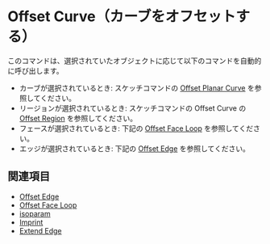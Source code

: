 
# Offset Curve（カーブをオフセットする）

<Reference shortcut="O" command="Offset Curve" button="コマンドバー右" />

このコマンドは、選択されていたオブジェクトに応じて以下のコマンドを自動的に呼び出します。
   - カーブが選択されているとき: スケッチコマンドの [Offset Planar Curve](../sketch/offset-planar-curve) を参照してください。
   - リージョンが選択されているとき: スケッチコマンドの Offset Curve の [Offset Region](../sketch/offset-region) を参照してください。
   - フェースが選択されているとき: 下記の [Offset Face Loop](./offset-face-loop) を参照してください。
   - エッジが選択されているとき: 下記の [Offset Edge](./offset-edge) を参照してください。

## 関連項目
- [Offset Edge](./offset-edge)
- [Offset Face Loop](./offset-face-loop)
- [isoparam](./isoparam)
- [Imprint](./imprint)
- [Extend Edge](./extend-edge)





